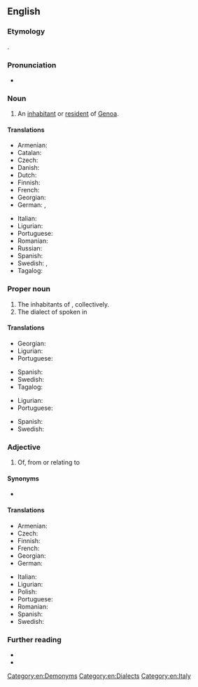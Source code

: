 ==English==

===Etymology===
{{suffix|Genoa|ese|lang=en}}.

===Pronunciation===
* {{IPA|/ˌd͡ʒɛnəʊˈiːz/|lang=en}}

===Noun===
{{en-noun|Genoese}}

# An [[inhabitant]] or [[resident]] of [[Genoa]].

====Translations====
{{trans-top|an inhabitant or resident of Genoa}}
* Armenian: {{t|hy|ջենովացի}}
* Catalan: {{t+|ca|genovès}}
* Czech: {{t|cs|Janovan|m}}
* Danish: {{t|da|genovesisk}}
* Dutch: {{t+|nl|Genuese}}
* Finnish: {{t+|fi|genovalainen}}
* French: {{t+|fr|génois}}
* Georgian: {{t|ka|გენუელი}}
* German: {{t+|de|Genuese}}, {{t+|de|Genueser}}
{{trans-mid}}
* Italian: {{t+|it|genovese}}
* Ligurian: {{t|lij|zenéize|m|f}}
* Portuguese: {{t+|pt|genovês|m}}
* Romanian: {{t|ro|genovez}}
* Russian: {{t+|ru|генуэзский|sc=Cyrl}}
* Spanish: {{t+|es|genovés}}
* Swedish: {{t|sv|genuesare|c}}, {{t|sv|genues|c}}
* Tagalog: {{t|tl|Henobes|sc=Hani}}
{{trans-bottom}}

===Proper noun===
{{en-proper noun}}

# The inhabitants of {{l|en|Genoa}}, collectively.
# The dialect of {{l|en|Ligurian}} spoken in {{l|en|Genoa}}

====Translations====
{{trans-top|inhabitants of Genoa}}
* Georgian: {{t|ka|გენუელები}}
* Ligurian: {{t|lij|zenéixi|m-p}}
* Portuguese: {{t+|pt|genovês|m}}
{{trans-mid}}
* Spanish: {{t+|es|genovés|m}}
* Swedish: {{t|sv|genuesare}}
* Tagalog: {{t|tl|Henobes|sc=Hani}}
{{trans-bottom}}

{{trans-top|Ligurian dialect spoken in Genoa}}
* Ligurian: {{t|lij|zeneize}}
* Portuguese: {{t+|pt|genovês|m}}
{{trans-mid}}
* Spanish: {{t+|es|genovés|m}}
* Swedish: {{t|sv|genuesiska|c}}
{{trans-bottom}}

===Adjective===
{{en-adj|-}}

# Of, from or relating to {{l|en|Genoa}}

====Synonyms====
* {{l|en|Genovese}}

====Translations====
{{trans-top|of, from or relating to Genoa}}
* Armenian: {{t|hy|ջենովական}}
* Czech: {{t|cs|janovský}}
* Finnish: {{t+|fi|genovalainen}}
* French: {{t+|fr|génois}}
* Georgian: {{t|ka|გენუური}}
* German: {{t+|de|genuesisch}}
{{trans-mid}}
* Italian: {{t+|it|genovese}}
* Ligurian: {{t|lij|zenéize}}
* Polish: {{t+|pl|genueński}}
* Portuguese: {{t+|pt|genovês}}
* Romanian: {{t|ro|genovez}}
* Spanish: {{t+|es|genovés}}
* Swedish: {{t+|sv|genuesisk}}
{{trans-bottom}}

===Further reading===
* {{R:OneLook}}
* {{R:GNV|Genoese, Genovese, Genoan}}

[[Category:en:Demonyms]]
[[Category:en:Dialects]]
[[Category:en:Italy]]